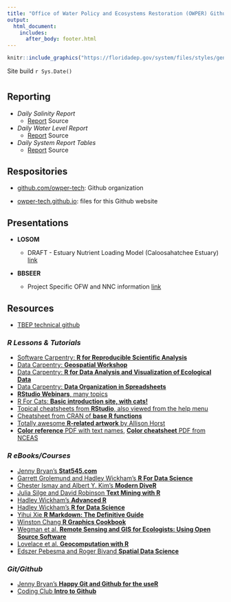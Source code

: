 ```yaml
---
title: "Office of Water Policy and Ecosystems Restoration (OWPER) Github Webpage"
output: 
  html_document:
    includes:
      after_body: footer.html
---
```


```r
knitr::include_graphics("https://floridadep.gov/system/files/styles/general_page_images__scaled_to_900_pixels_/private/media-folders/media-root/in-house-graphic-DEP%20Logo%20color%20Large.png?itok=wm1GoIhx")
```

<!--![](dep_owper_logo.png)-->

Site build `r Sys.Date()`

# {.tabset}

## Reporting

- *Daily Salinity Report*
    - [Report](http://publicfiles.dep.state.fl.us/owp/SalinityReports/SalinityUpdate.html) Source

- *Daily Water Level Report*
    - [Report](http://publicfiles.dep.state.fl.us/owp/SalinityReports/WaterLevelUpdate.html) Source
    
- *Daily System Report Tables*
    - [Report](http://publicfiles.dep.state.fl.us/owp/SalinityReports/DailySystemReport_Table.html) Source
    
## Respositories

 - [github.com/owper-tech](https://https://github.com/owper-tech/): Github organization
 
 - [owper-tech.github.io](https://github.com/owper-tech/owper-tech.github.io): files for this Github website

## Presentations

- **LOSOM**

    - DRAFT - Estuary Nutrient Loading Model (Caloosahatchee Estuary) [link](https://swampthingecology.org/slides/LOSOMWQ/Julian_LOSOM_ENLM#1){target="_blank"}


- **BBSEER**
  
    - Project Specific OFW and NNC information [link](https://swampthingecology.org/slides/BBSEER/BBSEER_OFW_map.html){target="_blank"}
    
## Resources

* [TBEP technical github](https://tbep-tech.github.io/){target="_blank"}

### *R Lessons & Tutorials*

* [Software Carpentry: **R for Reproducible Scientific Analysis**](http://data-lessons.github.io/gapminder-R/){target="_blank"}
* [Data Carpentry: **Geospatial Workshop**](https://datacarpentry.org/geospatial-workshop/){target="_blank"}
* [Data Carpentry: **R for Data Analysis and Visualization of Ecological Data**](http://www.datacarpentry.org/R-ecology-lesson/){target="_blank"}
* [Data Carpentry: **Data Organization in Spreadsheets**](http://www.datacarpentry.org/spreadsheet-ecology-lesson/){target="_blank"}
* [**RStudio Webinars**, many topics](https://www.rstudio.com/resources/webinars/){target="_blank"}
* [R For Cats: **Basic introduction site, with cats!**](http://rforcats.net/){target="_blank"}
* [Topical cheatsheets from **RStudio**, also viewed from the help menu](http://www.rstudio.com/resources/cheatsheets/){target="_blank"}
* [Cheatsheet from CRAN of **base R functions**](http://cran.r-project.org/doc/contrib/Short-refcard.pdf){target="_blank"} 
* [Totally awesome **R-related artwork** by Allison Horst](https://github.com/allisonhorst/stats-illustrations){target="_blank"}
* [**Color reference** PDF with text names](http://www.stat.columbia.edu/~tzheng/files/Rcolor.pdf){target="_blank"}, [**Color cheatsheet** PDF from NCEAS](https://www.nceas.ucsb.edu/sites/default/files/2020-04/colorPaletteCheatsheet.pdf){target="_blank"}

### *R eBooks/Courses*

* [Jenny Bryan's **Stat545.com**](http://stat545.com/){target="_blank"}
* [Garrett Grolemund and Hadley Wickham's **R For Data Science**](http://r4ds.had.co.nz/){target="_blank"}
* [Chester Ismay and Albert Y. Kim's **Modern DiveR**](https://ismayc.github.io/moderndiver-book/){target="_blank"}
* [Julia Silge and David Robinson **Text Mining with R**](http://tidytextmining.com/){target="_blank"}
* [Hadley Wickham's **Advanced R**](http://adv-r.had.co.nz/){target="_blank"}
* [Hadley Wickham's **R for Data Science**](https://r4ds.had.co.nz){target="_blank"}
* [Yihui Xie **R Markdown: The Definitive Guide**](https://bookdown.org/yihui/rmarkdown/){target="_blank"}
* [Winston Chang **R Graphics Cookbook**](http://www.cookbook-r.com/){target="_blank"}
* [Wegman et al. **Remote Sensing and GIS for Ecologists: Using Open Source Software**](http://book.ecosens.org/RSEbook/){target="_blank"}
* [Lovelace et al. **Geocomputation with R**](https://geocompr.robinlovelace.net/){target="_blank"}
* [Edszer Pebesma and Roger Bivand **Spatial Data Science**](https://keen-swartz-3146c4.netlify.app/index.html){target="_blank"}

### *Git/Github* 

* [Jenny Bryan's **Happy Git and Github for the useR**](http://happygitwithr.com/){target="_blank"}
* [Coding Club **Intro to Github**](https://ourcodingclub.github.io/2017/02/27/git.html){target="_blank"}